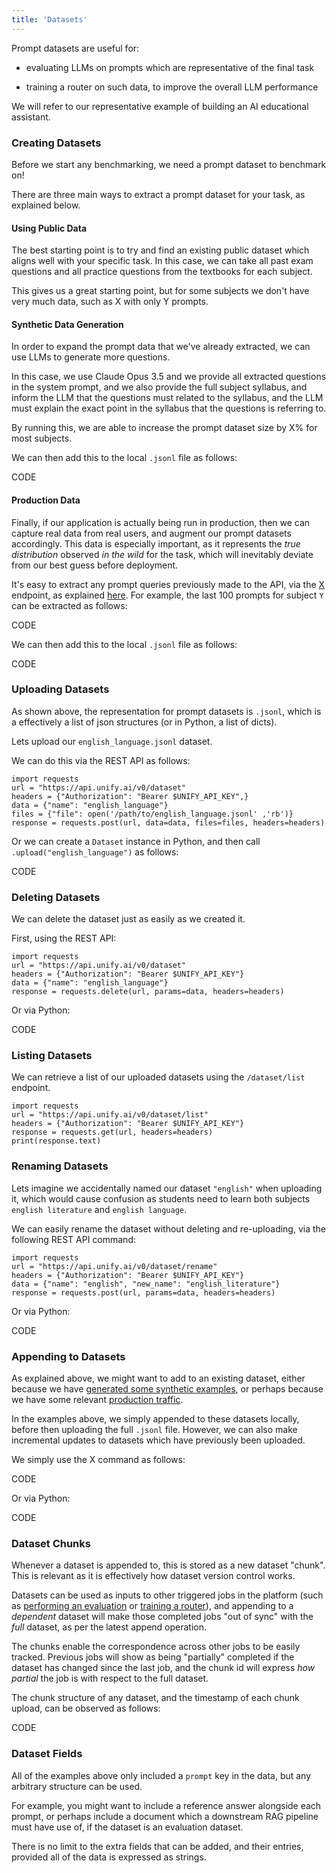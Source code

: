 ```yaml
---
title: 'Datasets'
---
```


Prompt datasets are useful for:

- evaluating LLMs on prompts which are representative of the final task

- training a router on such data, to improve the overall LLM performance

We will refer to our representative example of building an AI educational assistant.

### Creating Datasets

Before we start any benchmarking, we need a prompt dataset to benchmark on!

There are three main ways to extract a prompt dataset for your task,
as explained below.

#### Using Public Data

The best starting point is to try and find an existing public dataset which aligns well
with your specific task. In this case, we can take all past exam questions and all
practice questions from the textbooks for each subject.

This gives us a great starting point,
but for some subjects we don't have very much data, such as X with only Y prompts.

#### Synthetic Data Generation

In order to expand the prompt data that we've already extracted,
we can use LLMs to generate more questions.

In this case, we use Claude Opus 3.5 and we provide all extracted questions in the
system prompt, and we also provide the full subject syllabus, and inform the LLM that
the questions must related to the syllabus, and the LLM must explain the exact point in
the syllabus that the questions is referring to.

By running this,
we are able to increase the prompt dataset size by X% for most subjects.

We can then add this to the local `.jsonl` file as follows:

CODE

#### Production Data

Finally, if our application is actually being run in production, then we can capture
real data from real users, and augment our prompt datasets accordingly.
This data is especially important, as it represents the *true distribution* observed
*in the wild* for the task, which will inevitably deviate from our best guess
before deployment.

It's easy to extract any prompt queries previously made to the API,
via the [X]() endpoint, as explained [here]().
For example, the last 100 prompts for subject `Y` can be extracted as follows:

CODE

We can then add this to the local `.jsonl` file as follows:

CODE

### Uploading Datasets

As shown above, the representation for prompt datasets is `.jsonl`,
which is a effectively a list of json structures (or in Python, a list of dicts).

Lets upload our `english_language.jsonl` dataset.

We can do this via the REST API as follows:

```
import requests
url = "https://api.unify.ai/v0/dataset"
headers = {"Authorization": "Bearer $UNIFY_API_KEY",}
data = {"name": "english_language"}
files = {"file": open('/path/to/english_language.jsonl' ,'rb')}
response = requests.post(url, data=data, files=files, headers=headers)
```

Or we can create a `Dataset` instance in Python,
and then call `.upload("english_language")` as follows:

CODE

### Deleting Datasets

We can delete the dataset just as easily as we created it.

First, using the REST API:

```
import requests
url = "https://api.unify.ai/v0/dataset"
headers = {"Authorization": "Bearer $UNIFY_API_KEY"}
data = {"name": "english_language"}
response = requests.delete(url, params=data, headers=headers)
```

Or via Python:

CODE

### Listing Datasets

We can retrieve a list of our uploaded datasets using the `/dataset/list` endpoint.

```
import requests
url = "https://api.unify.ai/v0/dataset/list"
headers = {"Authorization": "Bearer $UNIFY_API_KEY"}
response = requests.get(url, headers=headers)
print(response.text)
```




### Renaming Datasets

Lets imagine we accidentally named our dataset `"english"` when uploading it,
which would cause confusion as students need to learn both subjects `english literature`
and `english language`.

We can easily rename the dataset without deleting and re-uploading,
via the following REST API command:

```
import requests
url = "https://api.unify.ai/v0/dataset/rename"
headers = {"Authorization": "Bearer $UNIFY_API_KEY"}
data = {"name": "english", "new_name": "english_literature"}
response = requests.post(url, params=data, headers=headers)
```

Or via Python:

CODE

### Appending to Datasets

As explained above, we might want to add to an existing dataset, either because we have
[generated some synthetic examples](), or perhaps because we have some relevant
[production traffic]().

In the examples above, we simply appended to these datasets locally,
before then uploading the full `.jsonl` file. However,
we can also make incremental updates to datasets which have previously been uploaded.

We simply use the X command as follows:

CODE

Or via Python:

CODE

### Dataset Chunks

Whenever a dataset is appended to, this is stored as a new dataset "chunk".
This is relevant as it is effectively how dataset version control works.

Datasets can be used as inputs to other triggered jobs in the platform
(such as [performing an evaluation]() or [training a router]()),
and appending to a *dependent* dataset will make those completed jobs "out of sync"
with the *full* dataset, as per the latest append operation.

The chunks enable the correspondence across other jobs to be easily tracked.
Previous jobs will show as being "partially" completed if the dataset has changed
since the last job, and the chunk id will express *how partial* the job is with respect
to the full dataset.

The chunk structure of any dataset, and the timestamp of each chunk upload,
can be observed as follows:

CODE

### Dataset Fields

All of the examples above only included a `prompt` key in the data,
but any arbitrary structure can be used.

For example, you might want to include a reference answer alongside each prompt,
or perhaps include a document which a downstream RAG pipeline must have use of, if the
dataset is an evaluation dataset.

There is no limit to the extra fields that can be added, and their entries,
provided all of the data is expressed as strings.
